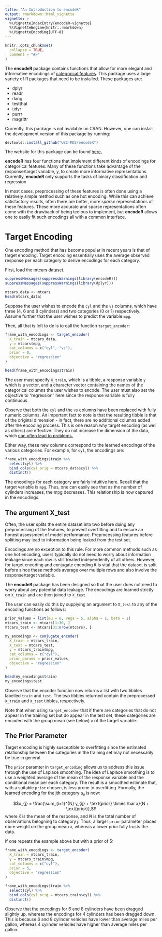 ```yaml
---
title: "An Introduction to encodeR"
output: rmarkdown::html_vignette
vignette: >
  %\VignetteIndexEntry{encodeR-vignette}
  %\VignetteEngine{knitr::rmarkdown}
  %\VignetteEncoding{UTF-8}
---
```


```r
knitr::opts_chunk$set(
  collapse = TRUE,
  comment = "#>"
)
```

The **encodeR** package contains functions that allow for more elegant and informative encodings of [categorical features](https://en.wikipedia.org/wiki/Categorical_variable). This package uses a large variety of R packages that need to be installed. These packages are:

- dplyr
- readr
- rlang
- testthat
- tidyr
- purrr
- magrittr

Currently, this package is not available on CRAN. However, one can install the development version of this package by running:

```r
devtools::install_github("UBC-MDS/encodeR")
```

The website for this package can be found [here.](link) 

**encodeR** has four functions that implement different kinds of encodings for categorical features. Many of these functions take advantage of the response/target variable, y, to create more informative representations. Currently, **encodeR** only supports the tasks of binary classification and regression.

In most cases, preprocessing of these features is often done using a relatively simple method such as one hot encoding. While this can achieve satisfactory results, often there are better, more _sparse_ representations of these features. These more accurate and sparse representations often come with the drawback of being tedious to implement, but **encodeR** allows one to easily fit such encodings all with a common interface.

# Target Encoding

One encoding method that has become popular in recent years is that of target encoding. Target encoding essentially uses the average observed response per each category to derive encodings for each category. 

First, load the mtcars dataset.

```r
suppressMessages(suppressWarnings(library(encodeR)))
suppressMessages(suppressWarnings(library(dplyr)))

mtcars_data <- mtcars
head(mtcars_data)
```

Suppose the user wishes to encode the `cyl` and the `vs` columns, which have three (4, 6 and 8 cylinders) and two categories (0 or 1) respectively. Assume further that the user wishes to predict the variable `mpg`.

Then, all that is left to do is to call the function ``target_encoder``:

```r

frame_with_encodings <- target_encoder(
  X_train = mtcars_data,
  y = mtcars$mpg,
  cat_columns = c("cyl", "vs"),
  prior = 0,
  objective = "regression"
)

head(frame_with_encodings$train)

```

The user must specify `X_train`, which is a tibble, a response variable `y` which is a vector, and a character vector containing the names of the categorical columns the user wishes to encode. The user must also set the objective to "regression" here since the response variable is fully continuous.

Observe that both the `cyl` and the `vs` columns have been replaced with fully numeric columns. An important fact to note is that the resulting tibble is that of the original dimension - in fact, there are no additional columns added after the encoding process. This is one reason why target encoding (as well as others) are effective. They do not increase the dimension of the data, which [can often lead to problems.](https://en.wikipedia.org/wiki/Curse_of_dimensionality)

Either way, these new columns correspond to the learned encodings of the various categories. For example, for `cyl`, the encodings are:

```r

frame_with_encodings$train %>%
  select(cyl) %>%
  bind_cols(cyl_orig = mtcars_data$cyl) %>%
  distinct()

```

The encodings for each category are fairly intuitive here. Recall that the target variable is `mpg`. Thus, one can easily see that as the number of cylinders increases, the mpg decreases. This relationship is now captured in the encodings.

## The argument X_test

Often, the user splits the entire dataset into two before doing any preprocessing of the features, to prevent overfitting and to ensure an honest assessment of model performance. Preprocessing features before splitting may lead to information being leaked from the test set. 

Encodings are no exception to this rule. For more common methods such as one hot encoding, users typically do not need to worry about information leakage since each row is still treated independently of all others. However, for target encoding and conjugate encoding it is vital that the dataset is split before since these methods average over multiple rows and also involve the response/target variable.

The **encodeR** package has been designed so that the user does not need to worry about any potential data leakage. The encodings are learned strictly on `X_train` and are then joined to `X_test`.

The user can easily do this by supplying an argument to `X_test` to any of the encoding functions as follows:

```r

prior_values = list(mu = 0, vega = 5, alpha = 1, beta = 1)
mtcars_train <- mtcars[1:30, ]
mtcars_test <- mtcars[31:nrow(mtcars), ]

my_encodings <- conjugate_encoder(
  X_train = mtcars_train,
  X_test = mtcars_test,
  y = mtcars_train$mpg, 
  cat_columns = c("cyl"),
  prior_params = prior_values,
  objective = "regression"
)

head(my_encodings$train)
my_encodings$test
```

Observe that the encoder function now returns a list with two tibbles labelled `train` and `test`. The two tibbles returned contain the preprocessed `X_train` and `X_test` tibbles, respectively.

Note that when using `target_encoder` that if there are categories that do not appear in the training set but do appear in the test set, these categories are encoded with the group mean (see below) $\bar x$ of the target variable. 

## The Prior Parameter

Target encoding is highly susceptible to overfitting since the estimated relationship between the categories in the training set may not necessarily be true in general. 

The `prior` paramter in `target_encoding` allows us to address this issue through the use of Laplace smoothing. The idea of Laplace smoothing is to use a weighted average of the mean of the response variable and the conditional mean per each category. The result is a smoothed estimate that, with a suitable `prior` chosen, is less prone to overfitting. Formally, the learned encoding for the jth category $u_{ij}$ is now:

$$u_{j} = \frac{\sum_{i=1}^{N} y_{ij} + \text{prior} \times \bar x}{N + \text{prior}},$$
where $\bar x$ is the mean of the response, and $N$ is the total number of observations belogning to category $j$. Thus, a larger `prior` parameter places more weight on the group mean $\bar x$, whereas a lower prior fully trusts the data.

If one repeats the example above but with a prior of 5:

```r
frame_with_encodings <- target_encoder(
  X_train = mtcars_train,
  y = mtcars_train$mpg,
  cat_columns = c("cyl"),
  prior = 5,
  objective = "regression"
)

frame_with_encodings$train %>%
  select(cyl) %>%
  bind_cols(cyl_orig = mtcars_train$cyl) %>%
  distinct()

```

Observe that the encodings for 6 and 8 cylinders have been dragged slightly up, whereas the encodings for 4 cylinders has been dragged down. This is because 6 and 8 cylinder vehicles have lower than average miles per gallon, whereas 4 cylinder vehicles have higher than average miles per gallon.
